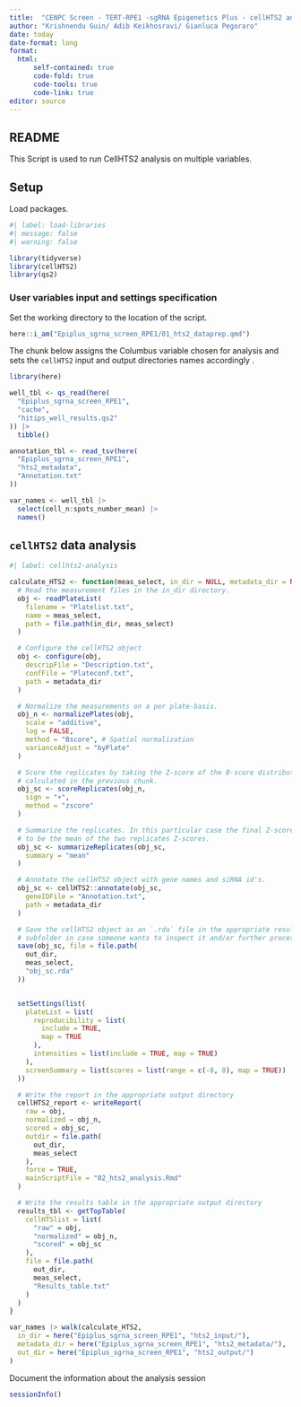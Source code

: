 ```yaml
---
title:  "CENPC Screen - TERT-RPE1 -sgRNA Epigenetics Plus - cellHTS2 analysis"
author: "Krishnendu Guin/ Adib Keikhosravi/ Gianluca Pegoraro"
date: today
date-format: long
format: 
  html:
      self-contained: true
      code-fold: true
      code-tools: true
      code-link: true
editor: source
---
```

## README

This Script is used to run CellHTS2 analysis on multiple variables.

## Setup

Load packages.

```r
#| label: load-libraries
#| message: false
#| warning: false

library(tidyverse)
library(cellHTS2)
library(qs2)
```

### User variables input and settings specification

Set the working directory to the location of the script.

```r
here::i_am("Epiplus_sgrna_screen_RPE1/01_hts2_dataprep.qmd")
```

The chunk below assigns the Columbus variable chosen for analysis and sets the `cellHTS2` input and output directories names accordingly .

```r
library(here)

well_tbl <- qs_read(here(
  "Epiplus_sgrna_screen_RPE1",
  "cache",
  "hitips_well_results.qs2"
)) |>
  tibble()

annotation_tbl <- read_tsv(here(
  "Epiplus_sgrna_screen_RPE1",
  "hts2_metadata",
  "Annotation.txt"
))

var_names <- well_tbl |>
  select(cell_n:spots_number_mean) |>
  names()
```

## `cellHTS2` data analysis

```r
#| label: cellhts2-analysis

calculate_HTS2 <- function(meas_select, in_dir = NULL, metadata_dir = NULL, out_dir = NULL) {
  # Read the measurement files in the in_dir directory.
  obj <- readPlateList(
    filename = "Platelist.txt",
    name = meas_select,
    path = file.path(in_dir, meas_select)
  )

  # Configure the cellHTS2 object
  obj <- configure(obj,
    descripFile = "Description.txt",
    confFile = "Plateconf.txt",
    path = metadata_dir
  )

  # Normalize the measurements on a per plate-basis.
  obj_n <- normalizePlates(obj,
    scale = "additive",
    log = FALSE,
    method = "Bscore", # Spatial normalization
    varianceAdjust = "byPlate"
  )

  # Score the replicates by taking the Z-score of the B-score distribution
  # calculated in the previous chunk.
  obj_sc <- scoreReplicates(obj_n,
    sign = "+",
    method = "zscore"
  )

  # Summarize the replicates. In this particular case the final Z-score is going
  # to be the mean of the two replicates Z-scores.
  obj_sc <- summarizeReplicates(obj_sc,
    summary = "mean"
  )

  # Annotate the cellHTS2 object with gene names and siRNA id's.
  obj_sc <- cellHTS2::annotate(obj_sc,
    geneIDFile = "Annotation.txt",
    path = metadata_dir
  )

  # Save the cellHTS2 object as an `.rda` file in the appropriate results
  # subfolder in case someone wants to inspect it and/or further process it.
  save(obj_sc, file = file.path(
    out_dir,
    meas_select,
    "obj_sc.rda"
  ))


  setSettings(list(
    plateList = list(
      reproducibility = list(
        include = TRUE,
        map = TRUE
      ),
      intensities = list(include = TRUE, map = TRUE)
    ),
    screenSummary = list(scores = list(range = c(-8, 8), map = TRUE))
  ))

  # Write the report in the appropriate output directory
  cellHTS2_report <- writeReport(
    raw = obj,
    normalized = obj_n,
    scored = obj_sc,
    outdir = file.path(
      out_dir,
      meas_select
    ),
    force = TRUE,
    mainScriptFile = "02_hts2_analysis.Rmd"
  )

  # Write the results table in the appropriate output directory
  results_tbl <- getTopTable(
    cellHTSlist = list(
      "raw" = obj,
      "normalized" = obj_n,
      "scored" = obj_sc
    ),
    file = file.path(
      out_dir,
      meas_select,
      "Results_table.txt"
    )
  )
}
```

```r
var_names |> walk(calculate_HTS2,
  in_dir = here("Epiplus_sgrna_screen_RPE1", "hts2_input/"),
  metadata_dir = here("Epiplus_sgrna_screen_RPE1", "hts2_metadata/"),
  out_dir = here("Epiplus_sgrna_screen_RPE1", "hts2_output/")
)
```

Document the information about the analysis session

```r
sessionInfo()
```

